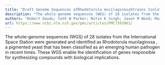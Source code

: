 ```yaml
---
title: "Draft Genome Sequences ofRhodotorula mucilaginosaStrains Isolated from the International Space Station"
description: "The whole-genome sequences (WGS) of 28 isolates from the International Space Station were generated and identified as Rhodotorula mucilaginosa , a pigmented yeast that has been classified as an emergi..."
authors: "Robert Daudu; Ceth W Parker; Nitin K Singh; Jason M Wood; Marilyne Debieu; Niamh B O’Hara; Christopher E Mason; Kasthuri Venkateswaran; Jason E Stajich"
url: https://www.ncbi.nlm.nih.gov/pmc/articles/PMC7393961/
---
```


The whole-genome sequences (WGS) of 28 isolates from the International Space Station were generated and identified as Rhodotorula mucilaginosa , a pigmented yeast that has been classified as an emerging human pathogen in recent times. These WGS enable the identification of genes responsible for synthesizing compounds with biological implications.
